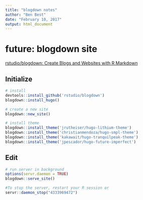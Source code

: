 ```yaml
---
title: "blogdown notes"
author: "Ben Best"
date: "February 10, 2017"
output: html_document
---
```


# future: blogdown site

[rstudio/blogdown: Create Blogs and Websites with R Markdown](https://github.com/rstudio/blogdown)

## Initialize

```r
# install
devtools::install_github('rstudio/blogdown')
blogdown::install_hugo()

# create a new site
blogdown::new_site()

# install theme
blogdown::install_theme('jrutheiser/hugo-lithium-theme')
blogdown::install_theme('christianmendoza/hugo-smpl-theme')
blogdown::install_theme('kakawait/hugo-tranquilpeak-theme')
blogdown::install_theme('jpescador/hugo-future-imperfect')
```

## Edit

```r
# run server in background
options(servr.daemon = TRUE)
blogdown::serve_site()

#To stop the server, restart your R session or
servr::daemon_stop("4333969472")
```
